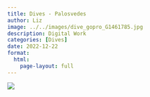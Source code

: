 ```yaml
---
title: Dives - Palosvedes
author: Liz
image: ../../images/dive_gopro_G1461785.jpg
description: Digital Work
categories: [Dives]
date: 2022-12-22
format:
  html:
    page-layout: full
---
```


![](../../images/dive_gopro_G1461785.jpg)